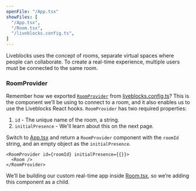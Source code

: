 ```yaml
---
openFile: "/App.tsx"
showFiles: [
  "/App.tsx",
  "/Room.tsx",
  "/liveblocks.config.ts",
]
---
```


Liveblocks uses the concept of rooms, separate virtual spaces where people can collaborate.
To create a real-time experience, multiple users must be connected to the same room.

### RoomProvider

Remember how we exported [`RoomProvider`][] from [liveblocks.config.ts][]? This is the component we’ll be using to connect to a room,
and it also enables us to use the Liveblocks React hooks. `RoomProvider` has two required properties:
 
 1. `id` - The unique name of the room, a string.
 2. `initialPresence` - We'll learn about this on the next page.
 
Switch to [App.tsx][] and return a `RoomProvider` component with the `roomId` string, and an empty object as the `initialPresence`.

```tsx file="App.tsx"
<RoomProvider id={roomId} initialPresence={{}}>
  <Room />
</RoomProvider>
```

We’ll be building our custom real-time app inside [Room.tsx][], so we’re adding this component as a child.

[`RoomProvider`]: /docs/api-reference/liveblocks-react#RoomProvider
[liveblocks.config.ts]: #/liveblocks.config.ts
[App.tsx]: #/App.tsx
[Room.tsx]: #/Room.tsx
